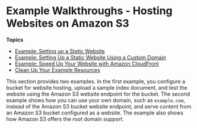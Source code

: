 # Example Walkthroughs \- Hosting Websites on Amazon S3<a name="hosting-websites-on-s3-examples"></a>

**Topics**
+ [Example: Setting up a Static Website](HostingWebsiteOnS3Setup.mdx)
+ [Example: Setting Up a Static Website Using a Custom Domain](website-hosting-custom-domain-walkthrough.mdx)
+ [Example: Speed Up Your Website with Amazon CloudFront](website-hosting-cloudfront-walkthrough.mdx)
+ [Clean Up Your Example Resources](getting-started-cleanup.mdx)

This section provides two examples\. In the first example, you configure a bucket for website hosting, upload a sample index document, and test the website using the Amazon S3 website endpoint for the bucket\. The second example shows how you can use your own domain, such as `example.com`, instead of the Amazon S3 bucket website endpoint, and serve content from an Amazon S3 bucket configured as a website\. The example also shows how Amazon S3 offers the root domain support\.